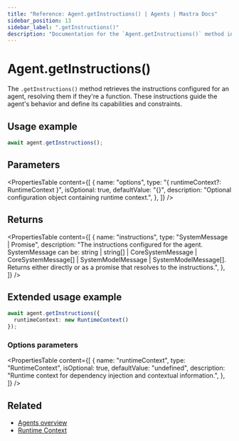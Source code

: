 ```yaml
---
title: "Reference: Agent.getInstructions() | Agents | Mastra Docs"
sidebar_position: 13
sidebar_label: ".getInstructions()"
description: "Documentation for the `Agent.getInstructions()` method in Mastra agents, which retrieves the instructions that guide the agent's behavior."
---
```


# Agent.getInstructions()

The `.getInstructions()` method retrieves the instructions configured for an agent, resolving them if they're a function. These instructions guide the agent's behavior and define its capabilities and constraints.

## Usage example

```typescript copy
await agent.getInstructions();
```

## Parameters

<PropertiesTable
  content={[
    {
      name: "options",
      type: "{ runtimeContext?: RuntimeContext }",
      isOptional: true,
      defaultValue: "{}",
      description: "Optional configuration object containing runtime context.",
    },
  ]}
/>

## Returns

<PropertiesTable
  content={[
    {
      name: "instructions",
      type: "SystemMessage | Promise<SystemMessage>",
      description: "The instructions configured for the agent. SystemMessage can be: string | string[] | CoreSystemMessage | CoreSystemMessage[] | SystemModelMessage | SystemModelMessage[]. Returns either directly or as a promise that resolves to the instructions.",
    },
  ]}
/>

## Extended usage example

```typescript copy
await agent.getInstructions({
  runtimeContext: new RuntimeContext()
});
```

### Options parameters

<PropertiesTable
  content={[
    {
      name: "runtimeContext",
      type: "RuntimeContext",
      isOptional: true,
      defaultValue: "undefined",
      description: "Runtime context for dependency injection and contextual information.",
    },
  ]}
/>

## Related

- [Agents overview](/docs/agents/overview)
- [Runtime Context](/docs/server-db/runtime-context)
